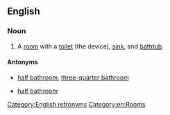 ==English==

===Noun===
{{en-noun|head=[[full]] [[bathroom]]}}
# A [[room]] with a [[toilet]] (the device), [[sink]], and [[bathtub]].

====Antonyms====
* {{sense|room with a bathtub}} [[half bathroom]], [[three-quarter bathroom]]
* {{sense|room with a shower}} [[half bathroom]]

[[Category:English retronyms]]
[[Category:en:Rooms]]